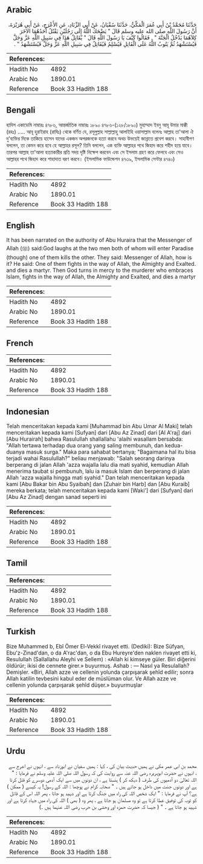 ## Arabic


<div dir="rtl" lang="ar" style={{fontSize:'larger',backgroundColor:'#f8f9fa',padding:20}}>
حَدَّثَنَا مُحَمَّدُ بْنُ أَبِي عُمَرَ الْمَكِّيُّ، حَدَّثَنَا سُفْيَانُ، عَنْ أَبِي الزِّنَادِ، عَنِ الأَعْرَجِ، عَنْ أَبِي هُرَيْرَةَ، أَنَّ رَسُولَ اللَّهِ صلى الله عليه وسلم قَالَ ‏"‏ يَضْحَكُ اللَّهُ إِلَى رَجُلَيْنِ يَقْتُلُ أَحَدُهُمَا الآخَرَ كِلاَهُمَا يَدْخُلُ الْجَنَّةَ ‏"‏ ‏.‏ فَقَالُوا كَيْفَ يَا رَسُولَ اللَّهِ قَالَ ‏"‏ يُقَاتِلُ هَذَا فِي سَبِيلِ اللَّهِ عَزَّ وَجَلَّ فَيُسْتَشْهَدُ ثُمَّ يَتُوبُ اللَّهُ عَلَى الْقَاتِلِ فَيُسْلِمُ فَيُقَاتِلُ فِي سَبِيلِ اللَّهِ عَزَّ وَجَلَّ فَيُسْتَشْهَدُ ‏"‏ ‏.‏
</div>
<div style={{backgroundColor:'#f8f9fa',padding:20, marginBottom: 10}}><table> <thead> <tr> <th>References:</th> <th></th> </tr> </thead> <tbody><tr><td>Hadith No</td><td>4892</td></tr><tr><td>Arabic No</td><td>1890.01</td></tr><tr><td>Reference</td><td>Book 33 Hadith 188</td></tr></tbody></table></div>

## Bengali


<div dir="ltr" lang="bn" style={{fontSize:'larger',backgroundColor:'#f8f9fa',padding:20}}>
হাদিস একাডেমি নাম্বারঃ ৪৭৮৬, আন্তর্জাতিক নাম্বারঃ ১৮৯০ ৪৭৮৬-(১২৮/১৮৯০) মুহাম্মাদ ইবনু আবূ উমার মাক্কী (রহঃ) ..... আবূ হুরাইরাহ (রাযিঃ) থেকে বর্ণিত যে, রসূলুল্লাহ সাল্লাল্লাহু আলাইহি ওয়াসাল্লাম বলেনঃ আল্লাহ তা'আলা ঐ দু’ব্যক্তির দিকে তাকিয়ে হাসেন যাদের একজন অপরজনকে হত্যা করবে অথচ উভয়েই জান্নাতে প্রবেশ করবে। সাহাবীগণ বললেন, তা কেমন করে হবে হে আল্লাহর রসূল? তিনি বললেন, এক ব্যক্তি আল্লাহর পথে জিহাদ করে শহীদ হয়ে যাবে। তারপর আল্লাহ তা'আলা হত্যাকারীর প্রতি সদয় দৃষ্টি নিক্ষেপ করবেন এবং সে ইসলাম গ্রহণ করে ফেলবে এবং সেও আল্লাহর পথে জিহাদ করে শাহাদাত বরণ করবে। (ইসলামিক ফাউন্ডেশন ৪৭৩৯, ইসলামিক সেন্টার ৪৭৪০)
</div>
<div style={{backgroundColor:'#f8f9fa',padding:20, marginBottom: 10}}><table> <thead> <tr> <th>References:</th> <th></th> </tr> </thead> <tbody><tr><td>Hadith No</td><td>4892</td></tr><tr><td>Arabic No</td><td>1890.01</td></tr><tr><td>Reference</td><td>Book 33 Hadith 188</td></tr></tbody></table></div>

## English


<div dir="ltr" lang="en" style={{fontSize:'larger',backgroundColor:'#f8f9fa',padding:20}}>
It has been narrated on the authority of Abu Huraira that the Messenger of Allah (ﷺ) said:God laughs at the two men both of whom will enter Paradise (though) one of them kills the other. They said: Messenger of Allah, how is it? He said: One of them fights in the way of Allah, the Almighty and Exalted. and dies a martyr. Then God turns in mercy to the murderer who embraces Islam, fights in the way of Allah, the Almighty and Exalted, and dies a martyr
</div>
<div style={{backgroundColor:'#f8f9fa',padding:20, marginBottom: 10}}><table> <thead> <tr> <th>References:</th> <th></th> </tr> </thead> <tbody><tr><td>Hadith No</td><td>4892</td></tr><tr><td>Arabic No</td><td>1890.01</td></tr><tr><td>Reference</td><td>Book 33 Hadith 188</td></tr></tbody></table></div>

## French


<div dir="ltr" lang="fr" style={{fontSize:'larger',backgroundColor:'#f8f9fa',padding:20}}>

</div>
<div style={{backgroundColor:'#f8f9fa',padding:20, marginBottom: 10}}><table> <thead> <tr> <th>References:</th> <th></th> </tr> </thead> <tbody><tr><td>Hadith No</td><td>4892</td></tr><tr><td>Arabic No</td><td>1890.01</td></tr><tr><td>Reference</td><td>Book 33 Hadith 188</td></tr></tbody></table></div>

## Indonesian


<div dir="ltr" lang="id" style={{fontSize:'larger',backgroundColor:'#f8f9fa',padding:20}}>
Telah menceritakan kepada kami [Muhammad bin Abu Umar Al Maki] telah menceritakan kepada kami [Sufyan] dari [Abu Az Zinad] dari [Al A'raj] dari [Abu Hurairah] bahwa Rasulullah shallallahu 'alaihi wasallam bersabda: "Allah tertawa terhadap dua orang yang saling membunuh, dan kedua-duanya masuk surga." Maka para sahabat bertanya; "Bagaimana hal itu bisa terjadi wahai Rasulullah?" beliau menjawab: "Salah seorang darinya berperang di jalan Allah 'azza wajalla lalu dia mati syahid, kemudian Allah menerima taubat si pembunuh, lalu ia masuk Islam dan berperang di jalan Allah 'azza wajalla hingga mati syahid." Dan telah menceritakan kepada kami [Abu Bakar bin Abu Syaibah] dan [Zuhair bin Harb] dan [Abu Kuraib] mereka berkata; telah menceritakan kepada kami [Waki'] dari [Sufyan] dari [Abu Az Zinad] dengan sanad seperti ini
</div>
<div style={{backgroundColor:'#f8f9fa',padding:20, marginBottom: 10}}><table> <thead> <tr> <th>References:</th> <th></th> </tr> </thead> <tbody><tr><td>Hadith No</td><td>4892</td></tr><tr><td>Arabic No</td><td>1890.01</td></tr><tr><td>Reference</td><td>Book 33 Hadith 188</td></tr></tbody></table></div>

## Tamil


<div dir="ltr" lang="ta" style={{fontSize:'larger',backgroundColor:'#f8f9fa',padding:20}}>

</div>
<div style={{backgroundColor:'#f8f9fa',padding:20, marginBottom: 10}}><table> <thead> <tr> <th>References:</th> <th></th> </tr> </thead> <tbody><tr><td>Hadith No</td><td>4892</td></tr><tr><td>Arabic No</td><td>1890.01</td></tr><tr><td>Reference</td><td>Book 33 Hadith 188</td></tr></tbody></table></div>

## Turkish


<div dir="ltr" lang="tr" style={{fontSize:'larger',backgroundColor:'#f8f9fa',padding:20}}>
Bize Muhammed b, Ebî Ömer El-Vekkî rivayet etti. (Dediki): Bize Süfyan, Ebu'z-Zinad'dan, o da A'rac'dan, o da Ebu Hureyre'den naklen rivayet etti ki, Resulullah (Sallallahu Aleyhi ve Sellem) : «Allah ki kimseye güler. Biri diğerini öldürür; ikisi de cennete girer.» buyurmuş. Ashab : — Nasıl ya Resulallah? Demişler. «Biri, Allah azze ve cellenin yolunda çarpışarak şehîd edilir; sonra Allah katilin tevbesini kabul eder de müslüman olur. Ve Allah azze ve cellenin yolunda çarpışarak şehîd düşer.» buyurmuşlar
</div>
<div style={{backgroundColor:'#f8f9fa',padding:20, marginBottom: 10}}><table> <thead> <tr> <th>References:</th> <th></th> </tr> </thead> <tbody><tr><td>Hadith No</td><td>4892</td></tr><tr><td>Arabic No</td><td>1890.01</td></tr><tr><td>Reference</td><td>Book 33 Hadith 188</td></tr></tbody></table></div>

## Urdu


<div dir="rtl" lang="ur" style={{fontSize:'larger',backgroundColor:'#f8f9fa',padding:20}}>
محمد بن ابی عمر مکی نے ہمیں حدیث بیان کی ، کہا : ہمیں سفیان نے ابوزناد سے ، انہوں نے اعرج سے ، انہوں نے حضرت ابوہریرہ رضی اللہ عنہ سے روایت کی کہ رسول اللہ صلی اللہ علیہ وسلم نے فرمایا : " اللہ تعالیٰ دو آدمیوں کی طرف ( دیکھ کر ) ہنستا ہے ، ان دونوں میں سے ایک آدمی دوسرے کو قتل کرتا ہے اور دونوں جنت میں داخل ہو جاتے ہیں ۔ " صحابہ کرام نے پوچھا : اللہ کے رسول! یہ کیسے ( ممکن ) ہے؟ آپ نے فرمایا : " ایک شخص اللہ کی راہ میں جنگ کرتا ہے اور شہید ہو جاتا ، پھر اللہ اس کے قاتل کو توبہ کی توفیق عطا کرتا ہے تو وہ مسلمان ہو جاتا ہے ، پھر وہ ( بھی ) اللہ کی راہ میں جہاد کرتا ہے اور شہید ہو جاتا ہے ۔ " ( جیسا کہ حضرت حمزہ اور وحشی بن حرب رضی اللہ عنہما ہیں ۔)
</div>
<div style={{backgroundColor:'#f8f9fa',padding:20, marginBottom: 10}}><table> <thead> <tr> <th>References:</th> <th></th> </tr> </thead> <tbody><tr><td>Hadith No</td><td>4892</td></tr><tr><td>Arabic No</td><td>1890.01</td></tr><tr><td>Reference</td><td>Book 33 Hadith 188</td></tr></tbody></table></div>